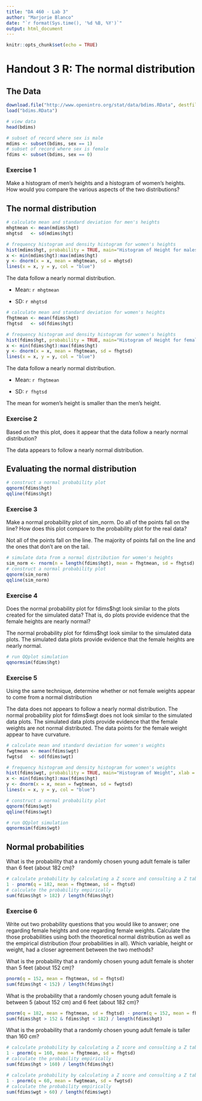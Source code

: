 ```yaml
---
title: "DA 460 - Lab 3"
author: "Marjorie Blanco"
date: "`r format(Sys.time(), '%d %B, %Y')`"
output: html_document
---
```


```r
knitr::opts_chunk$set(echo = TRUE)
```

# Handout 3 R: The normal distribution

## The Data

```r
download.file("http://www.openintro.org/stat/data/bdims.RData", destfile = "bdims.RData")
load("bdims.RData")

# view data
head(bdims)

# subset of record where sex is male
mdims <- subset(bdims, sex == 1)
# subset of record where sex is female
fdims <- subset(bdims, sex == 0)
```

### Exercise 1

Make a histogram of men's heights and a histogram of women's heights. How would you compare the various aspects of the two distributions?

## The normal distribution
```r
# calculate mean and standard deviation for men's heights
mhgtmean <- mean(mdims$hgt)
mhgtsd   <- sd(mdims$hgt)

# frequency histogram and density histogram for women's heights
hist(mdims$hgt, probability = TRUE, main="Histogram of Height for males", xlab = "Height", breaks = 20)
x <- min(mdims$hgt):max(mdims$hgt)
y <- dnorm(x = x, mean = mhgtmean, sd = mhgtsd)
lines(x = x, y = y, col = "blue")
```

The data follow a nearly normal distribution.

- Mean: `r mhgtmean`

- SD: `r mhgtsd`
```r
# calculate mean and standard deviation for women's heights
fhgtmean <- mean(fdims$hgt)
fhgtsd   <- sd(fdims$hgt)

# frequency histogram and density histogram for women's heights
hist(fdims$hgt, probability = TRUE, main="Histogram of Height for females", xlab = "Height", breaks = 20)
x <- min(fdims$hgt):max(fdims$hgt)
y <- dnorm(x = x, mean = fhgtmean, sd = fhgtsd)
lines(x = x, y = y, col = "blue")
```

The data follow a nearly normal distribution.

- Mean: `r fhgtmean`

- SD: `r fhgtsd`

The mean for women's height is smaller than the men's height.

### Exercise 2

Based on the this plot, does it appear that the data follow a nearly normal distribution?

The data appears to follow a nearly normal distribution.

## Evaluating the normal distribution

```r
# construct a normal probability plot
qqnorm(fdims$hgt)
qqline(fdims$hgt)
```

### Exercise 3

Make a normal probability plot of sim_norm. Do all of the points fall on the line? How does this plot compare to the probability plot for the real data?

Not all of the points fall on the line.  The majority of points fall on the line and the ones that don't are on the tail.

```r
# simulate data from a normal distribution for women's heights
sim_norm <- rnorm(n = length(fdims$hgt), mean = fhgtmean, sd = fhgtsd)
# construct a normal probability plot
qqnorm(sim_norm)
qqline(sim_norm)
```

### Exercise 4

Does the normal probability plot for fdims$hgt look similar to the plots created for the simulated data? That is, do plots provide evidence that the female heights are nearly normal?

The normal probability plot for fdims$hgt look similar to the simulated data plots.  The simulated data plots provide evidence that the female heights are nearly normal.

```r
# run QQplot simulation
qqnormsim(fdims$hgt)
```

### Exercise 5

Using the same technique, determine whether or not female weights appear to come from a normal distribution

The data does not appears to follow a nearly normal distribution.  The normal probability plot for fdims$wgt does not look similar to the simulated data plots.  The simulated data plots provide evidence that the female weights are not normal distributed.  The data points for the female weight appear to have curvature.

```r
# calculate mean and standard deviation for women's weights
fwgtmean <- mean(fdims$wgt)
fwgtsd   <- sd(fdims$wgt)

# frequency histogram and density histogram for women's weights
hist(fdims$wgt, probability = TRUE, main="Histogram of Weight", xlab = "Weight")
x <- min(fdims$hgt):max(fdims$hgt)
y <- dnorm(x = x, mean = fwgtmean, sd = fwgtsd)
lines(x = x, y = y, col = "blue")

# construct a normal probability plot
qqnorm(fdims$wgt)
qqline(fdims$wgt)

# run QQplot simulation
qqnormsim(fdims$wgt)
```

## Normal probabilities

What is the probability that a randomly chosen young adult female is taller than 6 feet (about 182 cm)?

```r
# calculate probability by calculating a Z score and consulting a Z table, theoretical
1 - pnorm(q = 182, mean = fhgtmean, sd = fhgtsd)
# calculate the probability empirically
sum(fdims$hgt > 182) / length(fdims$hgt)
```

### Exercise 6

Write out two probability questions that you would like to answer; one regarding female heights and one regarding female weights. Calculate the those probabilities using both the theoretical normal distribution as well as the empirical distribution (four probabilities in all). Which variable, height or weight, had a closer agreement between the two methods?

What is the probability that a randomly chosen young adult female is shoter than 5 feet (about 152 cm)?

```r
pnorm(q = 152, mean = fhgtmean, sd = fhgtsd)
sum(fdims$hgt < 152) / length(fdims$hgt)
```

What is the probability that a randomly chosen young adult female is between 5 (about 152 cm) and 6 feet (about 182 cm)?

```r
pnorm(q = 182, mean = fhgtmean, sd = fhgtsd) - pnorm(q = 152, mean = fhgtmean, sd = fhgtsd)
sum(fdims$hgt > 152 & fdims$hgt < 182) / length(fdims$hgt)
```

What is the probability that a randomly chosen young adult female is taller than 160 cm?

```r
# calculate probability by calculating a Z score and consulting a Z table, theoretical
1 - pnorm(q = 160, mean = fhgtmean, sd = fhgtsd)
# calculate the probability empirically
sum(fdims$hgt > 160) / length(fdims$hgt)
```

```r
# calculate probability by calculating a Z score and consulting a Z table, theoretical
1 - pnorm(q = 60, mean = fwgtmean, sd = fwgtsd)
# calculate the probability empirically
sum(fdims$wgt > 60) / length(fdims$wgt)
```